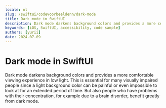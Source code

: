 ```yaml
---
locale: nl
slug: /swiftui/codevoorbeeldenn/dark-mode
title: Dark mode in SwiftUI
description: Dark mode darkens background colors and provides a more comfortable viewing experience in low light.
keywords: [iOS, SwiftUI, accessibility, code sample]
authors: [yurii]
date: 2024-07-09
---
```


# Dark mode in SwiftUI

Dark mode darkens background colors and provides a more comfortable viewing experience in low light. This is essential for many visually impaired people since a light background color can be painful or even impossible to look at for an extended period of time. But also people who have problems with their concentration, for example due to a brain disorder, benefit greatly from dark mode.

<CodeSample id="screen-dark-mode" platform="swiftui" locale="nl"/>
